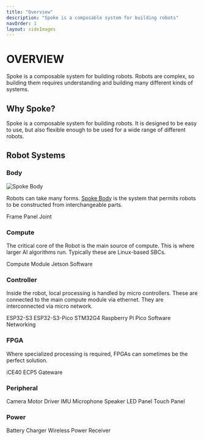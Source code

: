 ```yaml
---
title: "Overview"
description: "Spoke is a composable system for building robots"
navOrder: 1
layout: sideImages
---
```


# OVERVIEW

Spoke is a composable system for building robots.  Robots are complex, so building them requires understanding and building many different kinds of systems.

## Why Spoke?

Spoke is a composable system for building robots.  It is designed to be easy to use, but also flexible enough to be used for a wide range of different robots.

## Robot Systems

### Body

![Spoke Body](images/body.png)

Robots can take many forms.  [Spoke Body](/documentation/spoke-body/spoke-body) is the system that permits robots to be constructed from interchangeable parts.

<Flex wrap="wrap" gap="2" mt="2" pl="5">
  <LinkButton href="/documentation/spoke-body/frame" size="2">Frame</LinkButton>
  <LinkButton href="/documentation/spoke-body/panel" size="2">Panel</LinkButton>
  <LinkButton href="/documentation/spoke-body/joint" size="2">Joint</LinkButton>
</Flex>

### Compute

The critical core of the Robot is the main source of compute.  This is where larger AI algorithms run.  Typically these are Linux-based SBCs.

<Flex wrap="wrap" gap="2" mt="2" pl="5">
  <LinkButton disabled size="2" title="Coming soon">Compute Module</LinkButton>
  <LinkButton disabled size="2" title="Coming soon">Jetson</LinkButton>
  <LinkButton disabled size="2" title="Coming soon">Software</LinkButton>
</Flex>

### Controller

Inside the robot, local processing is handled by micro controllers.  These are connected to the main compute module via ethernet.  They are interconnected via micro network.

<Flex wrap="wrap" gap="2" mt="2" pl="5">
  <LinkButton disabled size="2" title="Coming soon">ESP32-S3</LinkButton>
  <LinkButton disabled size="2" title="Coming soon">ESP32-S3-Pico</LinkButton>
  <LinkButton disabled size="2" title="Coming soon">STM32G4</LinkButton>
  <LinkButton disabled size="2" title="Coming soon">Raspberry Pi Pico</LinkButton>
  <LinkButton disabled size="2" title="Coming soon">Software</LinkButton>
  <LinkButton disabled size="2" title="Coming soon">Networking</LinkButton>
</Flex>

### FPGA

Where specialized processing is required, FPGAs can sometimes be the perfect solution.

<Flex wrap="wrap" gap="2" mt="2" pl="5">
  <LinkButton disabled size="2" title="Coming soon">iCE40</LinkButton>
  <LinkButton disabled size="2" title="Coming soon">ECP5</LinkButton>
  <LinkButton disabled size="2" title="Coming soon">Gateware</LinkButton>
</Flex>

### Peripheral

<Flex wrap="wrap" gap="2" mt="2" pl="5">
  <LinkButton disabled size="2" title="Coming soon">Camera</LinkButton>
  <LinkButton disabled size="2" title="Coming soon">Motor Driver</LinkButton>
  <LinkButton disabled size="2" title="Coming soon">IMU</LinkButton>
  <LinkButton disabled size="2" title="Coming soon">Microphone</LinkButton>
  <LinkButton disabled size="2" title="Coming soon">Speaker</LinkButton>
  <LinkButton disabled size="2" title="Coming soon">LED Panel</LinkButton>
  <LinkButton disabled size="2" title="Coming soon">Touch Panel</LinkButton>
</Flex>

### Power

<Flex wrap="wrap" gap="2" mt="2" pl="5">
  <LinkButton disabled size="2" title="Coming soon">Battery</LinkButton>
  <LinkButton disabled size="2" title="Coming soon">Charger</LinkButton>
  <LinkButton disabled size="2" title="Coming soon">Wireless Power Receiver</LinkButton>
</Flex>
